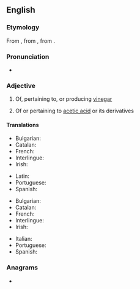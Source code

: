 ==English==

===Etymology===
From {{etyl|fr|en}} {{m|fr|acétique}}, from {{etyl|la|en}} {{m|la|acētum||vinegar}}, from {{m|la|acēre||to be sour}}.
{{PIE root|en|h₂eḱ}}
===Pronunciation===
* {{hyphenation|en|a|ce|tic}}
*: {{rhymes|en|iːtɪk}}

===Adjective===
{{en-adj|-}}

# {{lb|en|organic chemistry}} Of, pertaining to, or producing [[vinegar]]
# {{lb|en|organic chemistry}} Of or pertaining to [[acetic acid]] or its derivatives

====Translations====
{{trans-top|pertaining to vinegar}}
* Bulgarian: {{t|bg|оцетен}}
* Catalan: {{t|ca|acètic}}
* French: {{t+|fr|acétique}}
* Interlingue: {{t|ie|acetic}}
* Irish: {{t|ga|aicéiteach}}
{{trans-mid}}
* Latin: {{t|la|acēticus}}
* Portuguese: {{t|pt|acético}}
* Spanish: {{t+|es|acético}}
{{trans-bottom}}

{{trans-top|pertaining to acetic acid}}
* Bulgarian: {{t|bg|ацетилов}}
* Catalan: {{t|ca|acètic}}
* French: {{t+|fr|acétique}}
* Interlingue: {{t|ie|acetic}}
* Irish: {{t|ga|aicéiteach}}
{{trans-mid}}
* Italian: {{t+|it|acetico}}
* Portuguese: {{t|pt|acético}}
* Spanish: {{t+|es|acético}}
{{trans-bottom}}

===Anagrams===
* {{anagrams|en|a=acceit|accite}}